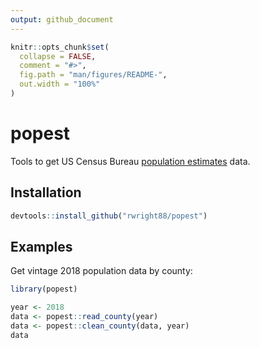 ```yaml
---
output: github_document
---
```


<!-- README.md is generated from README.Rmd. Please edit that file -->

```r
knitr::opts_chunk$set(
  collapse = FALSE,
  comment = "#>",
  fig.path = "man/figures/README-",
  out.width = "100%"
)
```

# popest

Tools to get US Census Bureau [population estimates](https://www.census.gov/programs-surveys/popest.html) data.

## Installation

```r
devtools::install_github("rwright88/popest")
```

## Examples

Get vintage 2018 population data by county:

```r
library(popest)

year <- 2018
data <- popest::read_county(year)
data <- popest::clean_county(data, year)
data
```
